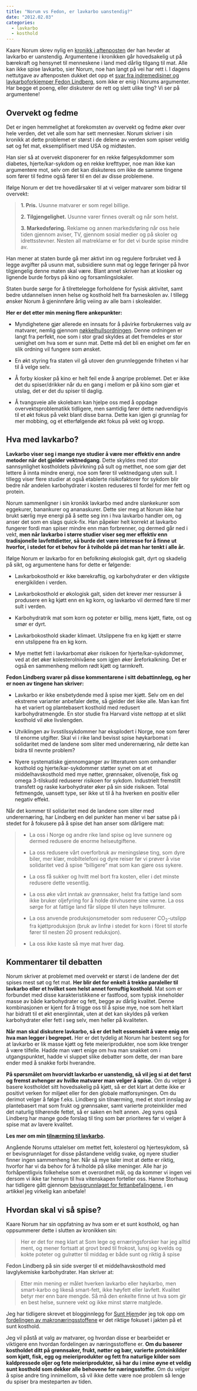 ```yaml
---
title: "Norum vs Fedon, er lavkarbo uanstendig?"
date: "2012.02.03"
categories:
  - lavkarbo
  - kosthold
---
```


Kaare Norum skrev nylig en [kronikk i aftenposten](http://www.aftenposten.no/meninger/kronikker/Lavkarbo-er-uanstendig-6753310.html#.TyvOkFzj7-M) der han hevder at lavkarbo er uanstendig. Argumentene i kronikken går hovedsakelig ut på bærekraft og hensynet til menneskene i land med dårlig tilgang til mat. Alle kan ikke spise lavkarbo, sier Norum, noe han langt på vei har rett i. I dagens nettutgave av aftenposten dukket det opp et [svar fra indremedisiner og lavkarboforkjemper Fedon Lindberg](http://www.aftenposten.no/meninger/debatt/Hoykarbo-er-uanstendig-6754851.html#xtor=RSS-3), som ikke er enig i Norums argumenter. Har begge et poeng, eller diskuterer de rett og slett ulike ting? Vi ser på argumentene!

## Overvekt og fedme

Det er ingen hemmelighet at forekomsten av overvekt og fedme øker over hele verden, det vet alle som har sett mennesker. Norum skriver i sin kronikk at dette problemet er størst i de delene av verden som spiser veldig søt og fet mat, eksemplifisert med USA og midtøsten.

Han sier så at overvekt disponerer for en rekke følgesykdommer som diabetes, hjerte/kar-sykdom og en rekke krefttyper, noe man ikke kan argumentere mot, selv om det kan diskuteres om ikke de samme tingene som fører til fedme også fører til en del av disse problemene.

Ifølge Norum er det tre hovedårsaker til at vi velger matvarer som bidrar til overvekt:

> **1. Pris.** Usunne matvarer er som regel billige.
>
> **2. Tilgjengelighet.** Usunne varer finnes overalt og når som helst.
>
> **3. Markedsføring.** Reklame og annen markedsføring når oss hele tiden gjennom aviser, TV, gjennom sosial medier og på skoler og idrettsstevner. Nesten all matreklame er for det vi burde spise mindre av.

Han mener at staten burde gå mer aktivt inn og regulere forbruket ved å legge avgifter på usunn mat, subsidiere sunn mat og legge føringer på hvor tilgjengelig denne maten skal være. Blant annet skriver han at kiosker og lignende burde forbys på kino og forsamlingslokaler.

Staten burde sørge for å tilrettelegge forholdene for fysisk aktivitet, samt bedre utdannelsen innen helse og kosthold helt fra barneskolen av. I tillegg ønsker Norum å gjeninnføre årlig veiing av alle barn i skolealder.

**Her er det etter min mening flere ankepunkter:**

-   Myndighetene gjør allerede en innsats for å påvirke forbrukernes valg av matvarer, nemlig gjennom [nøkkelhullsordningen](http://www.friskogfunksjonell.no/nokkelhull-bare-tull/ "Nøkkelhull, bare tull?"). Denne ordningen er langt fra perfekt, noe som i stor grad skyldes at det fremdeles er stor uenighet om hva som er sunn mat. Dette må det bli en enighet om før en slik ordning vil fungere som ønsket.

-   En økt styring fra staten vil gå utover den grunnleggende friheten vi har til å velge selv.

-   Å forby kiosker på kino er helt feil ende å angripe problemet. Det er ikke det du spiser/drikker når du en gang i mellom er på kino som gjør et utslag, det er det du spiser til daglig.

-   Å tvangsveie alle skolebarn kan hjelpe oss med å oppdage overvektsproblematikk tidligere, men samtidig fører dette nødvendigvis til et økt fokus på vekt blant disse barna. Dette kan igjen gi grunnlag for mer mobbing, og et etterfølgende økt fokus på vekt og kropp.

## Hva med lavkarbo?

**Lavkarbo viser seg i mange nye studier å være mer effektiv enn andre metoder når det gjelder vektnedgang**. Dette skyldes med stor sannsynlighet kostholdets påvirkning på sult og metthet, noe som gjør det lettere å innta mindre energi, noe som fører til vektnedgang uten sult. I tillegg viser flere studier at også etablerte risikofaktorer for sykdom blir bedre når andelen karbohydrater i kosten reduseres til fordel for mer fett og protein.

Norum sammenligner i sin kronikk lavkarbo med andre slankekurer som eggekurer, banankurer og ananaskurer. Dette sier meg at Norum ikke har brukt særlig mye energi på å sette seg inn i hva lavkarbo handler om, og anser det som en slags quick-fix. Han påpeker helt korrekt at lavkarbo fungerer fordi man spiser mindre enn man forbrenner, og dermed går ned i vekt, **men når lavkarbo i større studier viser seg mer effektiv enn tradisjonelle lavfettdietter, så burde det være interesse for å finne ut hvorfor, i stedet for et behov for å tviholde på det man har tenkt i alle år.**

Ifølge Norum er lavkarbo for en befolkning økologisk galt, dyrt og skadelig på sikt, og argumentene hans for dette er følgende:

-   Lavkarbokosthold er ikke bærekraftig, og karbohydrater er den viktigste energikilden i verden.

-   Lavkarbokosthold er økologisk galt, siden det krever mer ressurser å produsere en kg kjøtt enn en kg korn, og lavkarbo vil dermed føre til mer sult i verden.

-   Karbohydratrik mat som korn og poteter er billig, mens kjøtt, fløte, ost og smør er dyrt.

-   Lavkarbokosthold skader klimaet. Utslippene fra en kg kjøtt er større enn utslippene fra en kg korn.

-   Mye mettet fett i lavkarbomat øker risikoen for hjerte/kar-sykdommer, ved at det øker kolesterolnivåene som igjen øker åreforkalkning. Det er også en sammenheng mellom rødt kjøtt og tarmkreft.

**Fedon Lindberg svarer på disse kommentarene i sitt debattinnlegg, og her er noen av tingene han skriver:**

-   Lavkarbo er ikke ensbetydende med å spise mer kjøtt. Selv om en del ekstreme varianter anbefaler dette, så gjelder det ikke alle. Man kan fint ha et variert og plantebasert kosthold med redusert karbohydratmengde. En stor studie fra Harvard viste nettopp at et slikt kosthold vil øke livslengden.

-   Utviklingen av livsstilssykdommer har eksplodert i Norge, noe som fører til enorme utgifter. Skal vi i rike land bevisst spise høykarbomat i solidaritet med de landene som sliter med underernæring, når dette kan bidra til nevnte problem?

-   Nyere systematiske gjennomganger av litteraturen som omhandler kosthold og hjerte/kar-sykdommer støtter synet om at et middelhavskosthold med mye nøtter, grønnsaker, olivenolje, fisk og omega 3-tilskudd reduserer risikoen for sykdom. Industrielt fremstilt transfett og raske karbohydrater øker på sin side risikoen. Total fettmengde, uansett type, ser ikke ut til å ha hverken en positiv eller negativ effekt.

Når det kommer til solidaritet med de landene som sliter med underernæring, har Lindberg en del punkter han mener vi bør satse på i stedet for å fokusere på å spise det han anser som dårligere mat:

> -   La oss i Norge og andre rike land spise og leve sunnere og dermed redusere de enorme helseutgiftene.
>
> <!-- -->
>
> -   La oss redusere vårt overforbruk av meningsløse ting, som dyre biler, mer klær, mobiltelefoni og dyre reiser før vi prøver å vise solidaritet ved å spise "billigere" mat som kan gjøre oss sykere.
>
> -   La oss få sukker og hvitt mel bort fra kosten, eller i det minste redusere dette vesentlig.
>
> -   La oss øke vårt inntak av grønnsaker, helst fra fattige land som ikke bruker oljefyring for å holde drivhusene sine varme. La oss sørge for at fattige land får slippe til uten høye tollmurer.
>
> -   La oss anvende produksjonsmetoder som reduserer CO~2~-utslipp fra kjøttproduksjon (bruk av linfrø i stedet for korn i fôret til storfe fører til nesten 20 prosent reduksjon).
>
> -   La oss ikke kaste så mye mat hver dag.

## Kommentarer til debatten

Norum skriver at problemet med overvekt er størst i de landene der det spises mest søt og fet mat. **Her blir det for enkelt å trekke paraleller til lavkarbo eller et hvilket som helst annet fornuftig kosthold**. Mat som er forbundet med disse karakteristikkene er fastfood, som typisk inneholder masse av både karbohydrater og fett, begge av dårlig kvalitet. Denne kombinasjonen er kjent for å trigge oss til å spise mye, noe som helt klart har bidratt til et økt energiinntak, uten at det kan skyldes på verken karbohydrater eller fett i seg selv, men heller på kvaliteten.

**Når man skal diskutere lavkarbo, så er det helt essensielt å være enig om hva man legger i begrepet.** Her er det tydelig at Norum har bestemt seg for at lavkarbo er lik masse kjøtt og fete meieriprodukter, noe som ikke trenger å være tilfelle. Hadde man vært enige om hva man snakket om i utgangspunktet, hadde vi sluppet slike debatter som dette, der man bare ender med å snakke forbi hverandre.

**På spørsmålet om hvorvidt lavkarbo er uanstendig, så vil jeg si at det først og fremst avhenger av hvilke matvarer man velger å spise.** Om du velger å basere kostholdet sitt hovedsakelig på kjøtt, så er det klart at dette ikke er positivt verken for miljøet eller for den globale matforsyningen. Om du derimot velger å følge f.eks. Lindberg sin tilnærming, med et stort innslag av plantebasert mat som frukt og grønnsaker, samt varierte proteinkilder med det naturlig tilhørende fettet, så er saken en helt annen. Jeg syns også Lindberg har mange gode forslag til ting som bør prioriteres før vi velger å spise mat av lavere kvalitet.

**Les mer om min [tilnærming til lavkarbo](http://www.friskogfunksjonell.no/en-enkel-innforing-i-lavkarbokosthold/ "En kort innføring i lavkarbokosthold og tilpasning til din livsstil").**

Angående Norums uttalelser om mettet fett, kolesterol og hjertesykdom, så er bevisgrunnlaget for disse påstandene veldig svake, og nyere studier finner ingen sammenheng her. Når så mye taler imot at dette er riktig, hvorfor har vi da behov for å tviholde på slike meninger. Alle har jo forhåpentligvis folkehelse som et overordnet mål, og da kommer vi ingen vei dersom vi ikke tar hensyn til hva vitenskapen forteller oss. Hanne Storhaug har tidligere gått gjennom [bevisgrunnlaget for fettanbefalingene](http://www.friskogfunksjonell.no/de-offentlige-anbefalingene-for-fett-godt-begrunnet/ "De offentlige anbefalingene for fett, godt begrunnet?"), i en artikkel jeg virkelig kan anbefale!

## Hvordan skal vi så spise?

Kaare Norum har sin oppfatning av hva som er et sunt kosthold, og han oppsummerer dette i slutten av kronikken sin:

> Her er det for meg klart at Som lege og ernæringsforsker har jeg alltid ment, og mener fortsatt at grovt brød til frokost, lunsj og kvelds og kokte poteter og gulrøtter til middag er både sunt og riktig å spise

Fedon Lindberg på sin side sverger til et middelhavskosthold med lavglykemiske karbohydrater. Han skriver at:

> Etter min mening er målet hverken lavkarbo eller høykarbo, men smart-karbo og likeså smart-fett, ikke høyfett eller lavfett. Kvalitet betyr mer enn bare mengde. Så må den enkelte finne ut hva som gir en best helse, sunnere vekt og ikke minst større matglede.

Jeg har tidligere skrevet et blogginnlegg for [Sunt Hjem ](http://www.sunthjem.no)der jeg tok opp om [fordelingen av makronæringsstoffene](http://www.friskogfunksjonell.no/lavkarbo-eller-lavfett-er-dette-riktig-fokus/ "Lavkarbo eller lavfett, er dette riktig fokus?") er det riktige fokuset i jakten på et sunt kosthold.

Jeg vil påstå at valg av matvarer, og hvordan disse er bearbeidet er viktigere enn hvordan fordelingen av næringsstoffene er. **Om du baserer kostholdet ditt på grønnsaker, frukt, nøtter og bær, varierte proteinkilder som kjøtt, fisk, egg og meieriprodukter og fett fra naturlige kilder som kaldpressede oljer og fete meieriprodukter, så har du i mine øyne et veldig sunt kosthold som dekker alle behovene for næringsstoffer.** Om du velger å spise andre ting innimellom, så vil ikke dette være noe problem så lenge du spiser bra mesteparten av tiden.
